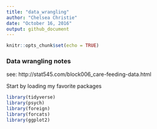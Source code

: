 ```yaml
---
title: "data_wrangling"
author: "Chelsea Christie"
date: "October 16, 2016"
output: github_document
---
```


```r
knitr::opts_chunk$set(echo = TRUE)
```

### Data wrangling notes

see:
http://stat545.com/block006_care-feeding-data.html

Start by loading my favorite packages

```r
library(tidyverse)
library(psych)
library(foreign)
library(forcats)
library(ggplot2)
```